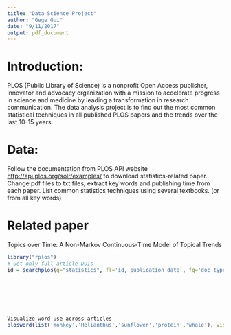 ```yaml
---
title: "Data Science Project"
author: "Gege Gui"
date: "9/11/2017"
output: pdf_document
---
```


# Introduction:

PLOS (Public Library of Science) is a nonprofit Open Access publisher, innovator and advocacy organization with a mission to accelerate progress in science and medicine by leading a transformation in research communication. The data analysis project is to find out the most common statistical techniques in all published PLOS papers and the trends over the last 10-15 years.

# Data:

Follow the documentation from PLOS API website <http://api.plos.org/solr/examples/> to download statistics-related paper. Change pdf files to txt files, extract key words and publishing time from each paper. List common statistics techniques using several textbooks. (or from all key words)

# Related paper

Topics over Time: A Non-Markov Continuous-Time Model of Topical Trends

```r
library("rplos")
# Get only full article DOIs
id = searchplos(q="statistics", fl='id, publication_date', fq='doc_type:full', sort = 'publication_date desc', start=0)







Visualize word use across articles
plosword(list('monkey','Helianthus','sunflower','protein','whale'), vis = 'TRUE')
```